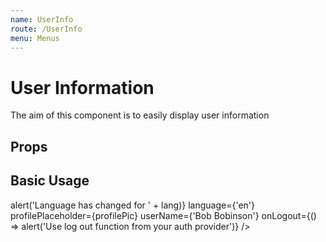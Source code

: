 ```yaml
---
name: UserInfo
route: /UserInfo
menu: Menus
---
```



# User Information

The aim of this component is to easily display user information

## Props

<Props of={UserInfo} />

## Basic Usage

<Playground>
  <UserInfo
    languages={{
      en: 'English',
      fr: 'Français'
    }}
    changeLanguage={lang => alert('Language has changed for ' + lang)}
    language={'en'}
    profilePlaceholder={profilePic}
    userName={'Bob Bobinson'}
    onLogout={() => alert('Use log out function from your auth provider')}
  />
</Playground>
